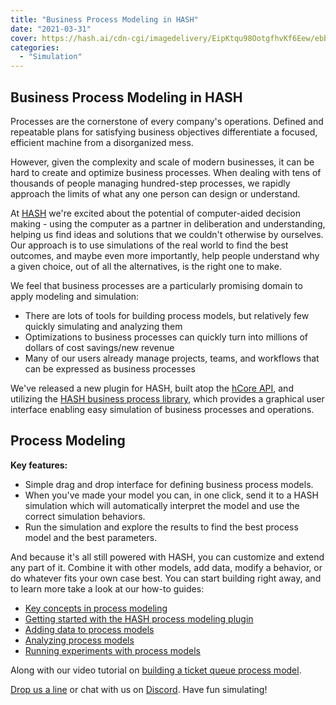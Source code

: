 ```yaml
---
title: "Business Process Modeling in HASH"
date: "2021-03-31"
cover: https://hash.ai/cdn-cgi/imagedelivery/EipKtqu98OotgfhvKf6Eew/ebbcec2b-c1f7-4311-f9ec-01aad0373600/public
categories: 
  - "Simulation"
---
```


## Business Process Modeling in HASH

Processes are the cornerstone of every company's operations. Defined and repeatable plans for satisfying business objectives differentiate a focused, efficient machine from a disorganized mess.

However, given the complexity and scale of modern businesses, it can be hard to create and optimize business processes. When dealing with tens of thousands of people managing hundred-step processes, we rapidly approach the limits of what any one person can design or understand.

At [HASH](https://hash.ai/platform) we're excited about the potential of computer-aided decision making - using the computer as a partner in deliberation and understanding, helping us find ideas and solutions that we couldn't otherwise by ourselves. Our approach is to use simulations of the real world to find the best outcomes, and maybe even more importantly, help people understand why a given choice, out of all the alternatives, is the right one to make.

We feel that business processes are a particularly promising domain to apply modeling and simulation:

- There are lots of tools for building process models, but relatively few quickly simulating and analyzing them
- Optimizations to business processes can quickly turn into millions of dollars of cost savings/new revenue
- Many of our users already manage projects, teams, and workflows that can be expressed as business processes

We've released a new plugin for HASH, built atop the [hCore API](https://hash.ai/docs/simulation/api/hcore), and utilizing the [HASH business process library](https://hash.ai/@hash/process), which provides a graphical user interface enabling easy simulation of business processes and operations.

## Process Modeling

**Key features:**

- Simple drag and drop interface for defining business process models.
- When you've made your model you can, in one click, send it to a HASH simulation which will automatically interpret the model and use the correct simulation behaviors.
- Run the simulation and explore the results to find the best process model and the best parameters.

And because it's all still powered with HASH, you can customize and extend any part of it. Combine it with other models, add data, modify a behavior, or do whatever fits your own case best. You can start building right away, and to learn more take a look at our how-to guides:

- [Key concepts in process modeling](https://hash.ai/docs/simulation/concepts/designing-with-process-models/process-model-concepts)
- [Getting started with the HASH process modeling plugin](https://hash.ai/docs/simulation/concepts/designing-with-process-models/using-the-process-model-builder)
- [Adding data to process models](https://hash.ai/docs/simulation/concepts/designing-with-process-models/using-data-in-a-process-model)
- [Analyzing process models](https://hash.ai/docs/simulation/concepts/designing-with-process-models/analyzing-process-models)
- [Running experiments with process models](https://hash.ai/docs/simulation/concepts/designing-with-process-models/experimenting-with-process-models)

Along with our video tutorial on [building a ticket queue process model](https://hash.ai/docs/simulation/tutorials/building-process-models).

<a href="support@hash.ai">Drop us a line</a> or chat with us on <a href="https://hash.ai/discord">Discord</a>. Have fun simulating!
